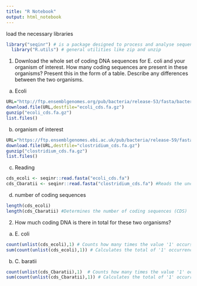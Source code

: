 ```yaml
---
title: "R Notebook"
output: html_notebook
---
```


load the necessary libraries
```r
library("seqinr") # is a package designed to process and analyse sequence data.
  library("R.utils") # general utilities like zip and unzip
```

1. Download the whole set of coding DNA sequences for E. coli and your organism of interest. How many coding sequences are present in these organisms? Present this in the form of a table. Describe any differences between the two organisms. 

a. Ecoli

```r
URL="http://ftp.ensemblgenomes.org/pub/bacteria/release-53/fasta/bacteria_0_collection/escherichia_coli_str_k_12_substr_mg1655_gca_000005845/cds/Escherichia_coli_str_k_12_substr_mg1655_gca_000005845.ASM584v2.cds.all.fa.gz"
download.file(URL,destfile="ecoli_cds.fa.gz")
gunzip("ecoli_cds.fa.gz")
list.files()
```

b. organism of interest

```r
URL="https://ftp.ensemblgenomes.ebi.ac.uk/pub/bacteria/release-59/fasta/bacteria_14_collection/clostridium_baratii_gca_001405755/cds/Clostridium_baratii_gca_001405755.14207_7_79.cds.all.fa.gz"
download.file(URL,destfile="clostridium_cds.fa.gz")
gunzip("clostridium_cds.fa.gz")
list.files()
```

c. Reading

```r
cds_ecoli <- seqinr::read.fasta("ecoli_cds.fa")
cds_Cbaratii <- seqinr::read.fasta("clostridium_cds.fa") #Reads the uncompressed FASTA file containing coding sequences into R
```

d. number of coding sequences

```r
length(cds_ecoli)
length(cds_Cbaratii) #Determines the number of coding sequences (CDS)
```

2. How much coding DNA is there in total for these two organisms?

a. E. coli

```r
count(unlist(cds_ecoli),1) # Counts how many times the value '1' occurs in the unlisted coding sequences of E. coli
sum(count(unlist(cds_ecoli),1)) # Calculates the total of '1' occurrences in the unlisted E. coli coding sequences
```

b. C. baratii

```r
count(unlist(cds_Cbaratii),1)  # Counts how many times the value '1' occurs in the unlisted coding sequences of C. baratii
sum(count(unlist(cds_Cbaratii),1)) # Calculates the total of '1' occurrences in the unlisted C. baratii coding sequences
```













